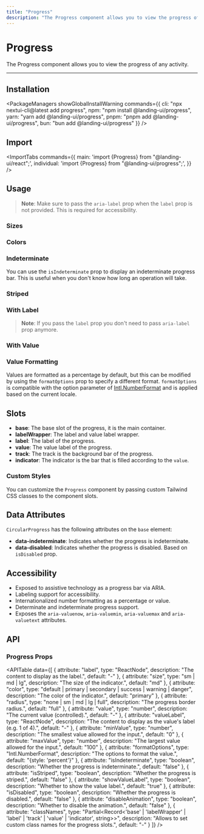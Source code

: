```yaml
---
title: "Progress"
description: "The Progress component allows you to view the progress of any activity."
---
```



# Progress

The Progress component allows you to view the progress of any activity.

<ComponentLinks component="progress" reactAriaHook="useProgressBar" />

---

<CarbonAd/>

## Installation

<PackageManagers
  showGlobalInstallWarning
  commands={{
    cli: "npx nextui-cli@latest add progress",
    npm: "npm install @landing-ui/progress",
    yarn: "yarn add @landing-ui/progress",
    pnpm: "pnpm add @landing-ui/progress",
    bun: "bun add @landing-ui/progress"
  }}
/>

## Import

<ImportTabs
  commands={{
    main: 'import {Progress} from "@landing-ui/react";',
    individual: 'import {Progress} from "@landing-ui/progress";',
  }}
/>

## Usage

<CodeDemo title="Usage" files={progressContent.usage} />

> **Note**: Make sure to pass the `aria-label` prop when the `label` prop is not provided. This is required for accessibility.

### Sizes

<CodeDemo title="Sizes" files={progressContent.sizes} />

### Colors

<CodeDemo title="Colors" files={progressContent.colors} />

### Indeterminate

You can use the `isIndeterminate` prop to display an indeterminate progress bar.
This is useful when you don't know how long an operation will take.

<CodeDemo title="Indeterminate" highlightedLines={7} files={progressContent.indeterminate} />

### Striped

<CodeDemo title="Striped" highlightedLines={6} files={progressContent.striped} />

### With Label

<CodeDemo title="With Label" files={progressContent.label} />

> **Note**: If you pass the `label` prop you don't need to pass `aria-label` prop anymore.

### With Value

<CodeDemo title="With Value" files={progressContent.value} />

### Value Formatting

Values are formatted as a percentage by default, but this can be modified by using the
`formatOptions` prop to specify a different format. `formatOptions` is compatible with the
option parameter of [Intl.NumberFormat](https://developer.mozilla.org/en-US/docs/Web/JavaScript/Reference/Global_Objects/Intl/NumberFormat) and is applied based on the current locale.

<CodeDemo title="Value Formatting" files={progressContent.valueFormatting} highlightedLines="10" />

## Slots

- **base**: The base slot of the progress, it is the main container.
- **labelWrapper**: The label and value label wrapper.
- **label**: The label of the progress.
- **value**: The value label of the progress.
- **track**: The track is the background bar of the progress.
- **indicator**: The indicator is the bar that is filled according to the `value`.

### Custom Styles

You can customize the `Progress` component by passing custom Tailwind CSS classes to the component slots.

<CodeDemo title="Custom Styles" files={progressContent.customStyles} highlightedLines="9-13" />

<Spacer y={4} />

## Data Attributes

`CircularProgress` has the following attributes on the `base` element:

- **data-indeterminate**:
  Indicates whether the progress is indeterminate.
- **data-disabled**:
  Indicates whether the progress is disabled. Based on `isDisabled` prop.

<Spacer y={4} />

## Accessibility

- Exposed to assistive technology as a progress bar via ARIA.
- Labeling support for accessibility.
- Internationalized number formatting as a percentage or value.
- Determinate and indeterminate progress support.
- Exposes the `aria-valuenow`, `aria-valuemin`, `aria-valuemax` and `aria-valuetext` attributes.

<Spacer y={4} />

## API

### Progress Props

<APITable
  data={[
    {
      attribute: "label",
      type: "ReactNode",
      description: "The content to display as the label.",
      default: "-"
    },
    {
      attribute: "size",
      type: "sm | md | lg",
      description: "The size of the indicator.",
      default: "md"
    },
    {
      attribute: "color",
      type: "default | primary | secondary | success | warning | danger",
      description: "The color of the indicator.",
      default: "primary"
    },
    {
      attribute: "radius",
      type: "none | sm | md | lg | full",
      description: "The progress border radius.",
      default: "full"
    },
    {
      attribute: "value",
      type: "number",
      description: "The current value (controlled).",
      default: "-"
    },
    {
      attribute: "valueLabel",
      type: "ReactNode",
      description: "The content to display as the value's label (e.g. 1 of 4).",
      default: "-"
    },
    {
      attribute: "minValue",
      type: "number",
      description: "The smallest value allowed for the input.",
      default: "0"
    },
    {
      attribute: "maxValue",
      type: "number",
      description: "The largest value allowed for the input.",
      default: "100"
    },
    {
      attribute: "formatOptions",
      type: "Intl.NumberFormat",
      description: "The options to format the value.",
      default: "{style: 'percent'}"
    },
    {
      attribute: "isIndeterminate",
      type: "boolean",
      description: "Whether the progress is indeterminate.",
      default: "false"
    },
    {
      attribute: "isStriped",
      type: "boolean",
      description: "Whether the progress is striped.",
      default: "false"
    },
    {
      attribute: "showValueLabel",
      type: "boolean",
      description: "Whether to show the value label.",
      default: "true"
    },
    {
      attribute: "isDisabled",
      type: "boolean",
      description: "Whether the progress is disabled.",
      default: "false"
    },
    {
      attribute: "disableAnimation",
      type: "boolean",
      description: "Whether to disable the animation.",
      default: "false"
    },
    {
      attribute: "classNames",
      type: "Partial<Record<'base' | 'labelWrapper' | 'label' | 'track' | 'value' | 'indicator', string>>",
      description: "Allows to set custom class names for the progress slots.",
      default: "-"
    }
  ]}
/>
